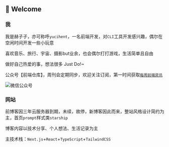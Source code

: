 ## 👋 Welcome

### 我

我是赫子子，亦可称呼`yucihent`，一名前端开发，对`CLI`工具开发感兴趣，偶尔在空闲时间开发一些小玩意

喜欢音乐、旅行、宇宙、摄影but业余，也会偶尔打打游戏，生活简单且自由

做好自己热爱的事，想法很多 Just Do!~

公众号【前端仓库】，周刊会定期同步，欢迎关注订阅，第一时间获取[`每周前端资讯`](https://mp.weixin.qq.com/mp/appmsgalbum?__biz=MzU5ODA0MTI1OQ==&action=getalbum&album_id=3069439733992505346&scene=173&from_msgid=2247484154&from_itemidx=1&count=3&nolastread=1#wechat_redirect)


<Image
  src="/images/gzh.jpg"
  width={200}
  height={200}
  className="m-0"
  alt="微信公众号"
/>

### 网站

前博客因三年云服务器到期，未续，故停，新博客因此而来，整站风格设计简约为主，首页`prompt`样式类`starship`

博客内容以技术分享、个人想法、生活记录为主

主技术栈：`Next.js`+`React`+`TypeScript`+`TailwindCSS`
